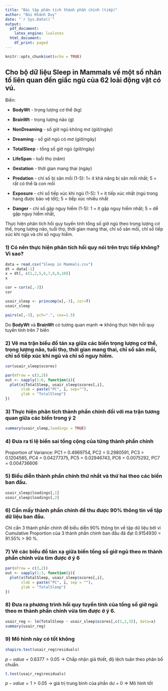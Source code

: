 ```yaml
---
title: "Bài tập phân tích thành phần chính (tiếp)"
author: "Bùi Khánh Duy"
date: "`r Sys.Date()`"
output:
  pdf_document:
    latex_engine: lualatex
  html_document:
    df_print: paged
---
```


```r
knitr::opts_chunk$set(echo = TRUE)
```

## Cho bộ dữ liệu Sleep in Mammals về một số nhân tố liên quan đến giấc ngủ của 62 loài động vật có vú.

Biến:

-   **BodyWt** - trọng lượng cơ thể (kg)

-   **BrainWt** - trọng lượng não (g)

-   **NonDreaming** - số giờ ngủ không mơ (giờ/ngày)

-   **Dreaming** - số giờ ngủ có mơ (giờ/ngày)

-   **TotalSleep** - tổng số giờ ngủ (giờ/ngày)

-   **LifeSpan** - tuổi thọ (năm)

-   **Gestation** - thời gian mang thai (ngày)

-   **Predation** - chỉ số bị săn mồi (1-5): 1= ít khả năng bị săn mồi nhất; 5 = rất có thể là con mồi

-   **Exposure** - chỉ số tiếp xúc khi ngủ (1-5): 1 = ít tiếp xúc nhất (ngủ trong hang được bảo vệ tốt); 5 = tiếp xúc nhiều nhất

-   **Danger** - chỉ số gặp nguy hiểm (1-5): 1 = ít gặp nguy hiểm nhất; 5 = dễ gặp nguy hiểm nhất,

    
Thực hiện phân tích hồi quy tuyến tính tổng số giờ ngủ theo trọng lượng cơ thể, trọng lượng não, tuổi thọ, thời gian mang thai, chỉ số săn mồi, chỉ số tiếp xúc khi ngủ và chỉ số nguy hiểm.

### 1) Có nên thực hiện phân tích hồi quy nói trên trực tiếp không? Vì sao?

```r
data = read.csv("Sleep in Mammals.csv")
dt = data[-1]
x = dt[, c(1,2,5,6,7,8,9,10)]
x

cor = cor(x[,-3])
cor

usair_sleep <- princomp(x[,-3], cor=T)
usair_sleep

pairs(x[,-3], pch=".", cex=1.5)
```

Do **BodyWt** và **BrainWt** có tương quan mạnh => không thực hiện hồi quy tuyến tính trên 7 biến

### 2) Vẽ ma trận biểu đồ tán xạ giữa các biến trọng lượng cơ thể, trọng lượng não, tuổi thọ, thời gian mang thai, chỉ số săn mồi, chỉ số tiếp xúc khi ngủ và chỉ số nguy hiểm.

```r
cor(usair_sleep$scores)

par(mfrow = c(3,2))
out <- sapply(1:6, function(i){
  plot(x$TotalSleep, usair_sleep$scores[,i],
       xlab = paste("PC", i, sep=""),
       ylab = "TotalSleep")
})
```

### 3) Thực hiện phân tích thành phần chính đối với ma trận tương quan giữa các biến trong ý 2
```r
summary(usair_sleep,loadings = TRUE)
```

### 4) Đưa ra tỉ lệ biến sai tổng cộng của từng thành phần chính

Proportion of Variance: PC1 = 0.4969754, PC2 = 0.2980591, PC3 = 0.1204585, PC4 = 0.04277375, PC5 = 0.02946743, PC6 = 0.0075292, PC7 = 0.004736606

### 5) Biểu diễn thành phần chính thứ nhất và thứ hai theo các biến ban đầu.

```r
usair_sleep$loadings[,1]
usair_sleep$loadings[,2]
```

### 6) Cần mấy thành phần chính để thu được 90% thông tin về tập dữ liệu ban đầu.

Chỉ cần 3 thành phần chính để biểu diễn 90% thông tin về tập dữ liệu bởi vì Cumulative Proportion của 3 thành phần chính ban đầu đã đạt 0.9154930 = 91.55% > 90 %.

### 7) Vẽ các biểu đồ tán xạ giữa biến tổng số giờ ngủ theo m thành phần chính vừa tìm được ở ý 6

```r
par(mfrow = c(3,2))
out <- sapply(1:3, function(i){
  plot(x$TotalSleep, usair_sleep$scores[,i],
       xlab = paste("PC", i, sep = ""),
       ylab = "TotalSleep")
}) 
```

### 8) Đưa ra phương trình hồi quy tuyến tính của tổng số giờ ngủ theo m thành phần chính vừa tìm được ở ý 6.

```r
usair_reg <- lm(TotalSleep ~ usair_sleep$scores[,c(1,2,3)], data=x)
summary(usair_reg)
```

### 9) Mô hình này có tốt không

```r
shapiro.test(usair_reg$residuals)
```

$p-value = 0.6377 > 0.05$ -> Chấp nhận giả thiết, độ lệch tuân theo phân bố chuẩn.

```r
t.test(usair_reg$residuals)
```

$p-value = 1 > 0.05$ -> giá trị trung bình của phần dư  = 0 => Mô hình tốt